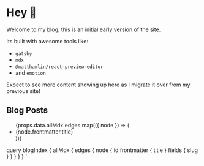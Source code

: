 
# Hey 👋

Welcome to my blog, this is an initial early version of the site.

Its built with awesome tools like:

- `gatsby`
- `mdx`
- `@matthamlin/react-preview-editor`
- and `emotion`

Expect to see more content showing up here as I migrate it over from my previous site!

## Blog Posts

<ul>
  {props.data.allMdx.edges.map(({ node }) => (
    <li key={node.id}>
      <Link to={node.fields.slug}>{node.frontmatter.title}</Link>
    </li>
  ))}
</ul>

  query blogIndex {
    allMdx {
      edges {
        node {
          id
          frontmatter {
            title
          }
          fields {
            slug
          }
        }
      }
    }
  }
`
